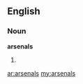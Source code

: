 ==English==

===Noun===
'''arsenals'''

# {{plural of|[[arsenal]]}}

[[ar:arsenals]]
[[my:arsenals]]